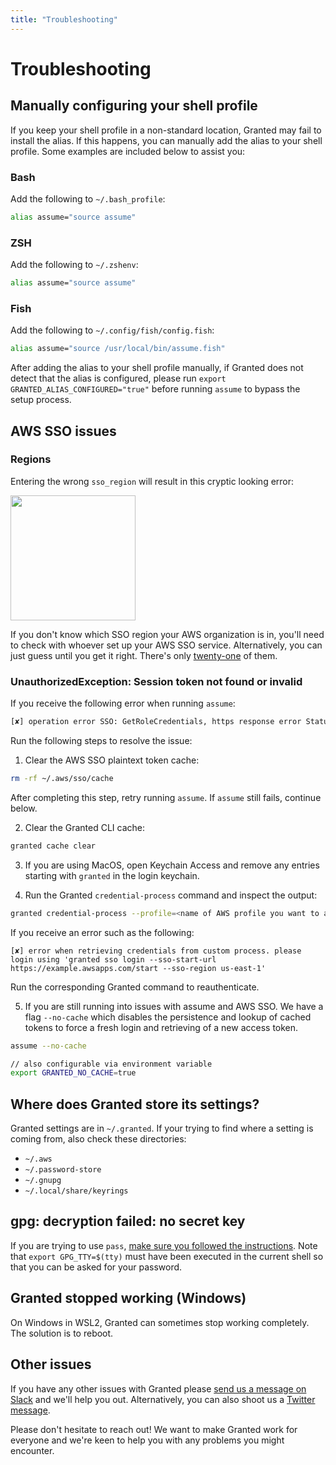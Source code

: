 ```yaml
---
title: "Troubleshooting"
---
```


# Troubleshooting

## Manually configuring your shell profile

If you keep your shell profile in a non-standard location, Granted may fail to install the alias. If this happens, you can manually add the alias to your shell profile. Some examples are included below to assist you:

### Bash

Add the following to `~/.bash_profile`:

```bash
alias assume="source assume"
```

### ZSH

Add the following to `~/.zshenv`:

```bash
alias assume="source assume"
```

### Fish

Add the following to `~/.config/fish/config.fish`:

```bash
alias assume="source /usr/local/bin/assume.fish"
```

<Note>

After adding the alias to your shell profile manually, if Granted does not detect that the alias is configured, please run `export GRANTED_ALIAS_CONFIGURED="true"` before running `assume` to bypass the setup process.

</Note>

## AWS SSO issues

### Regions

Entering the wrong `sso_region` will result in this cryptic looking error:

<img height="200" src="/images/granted/invalid-sso-region.png" />

If you don't know which SSO region your AWS organization is in, you'll need to check with whoever set up your AWS SSO service. Alternatively, you can just guess until you get it right. There's only [twenty-one](https://docs.aws.amazon.com/general/latest/gr/sso.html) of them.

### UnauthorizedException: Session token not found or invalid

If you receive the following error when running `assume`:

```bash
[✘] operation error SSO: GetRoleCredentials, https response error StatusCode: 401, RequestID: 39287367-65d6-41bc-a01f-ebc34b65e5b4, UnauthorizedException: Session token not found or invalid
```

Run the following steps to resolve the issue:

1. Clear the AWS SSO plaintext token cache:
  ```bash
  rm -rf ~/.aws/sso/cache
  ```

  After completing this step, retry running `assume`. If `assume` still fails, continue below.

2. Clear the Granted CLI cache:
  ```bash
  granted cache clear
  ```

3. If you are using MacOS, open Keychain Access and remove any entries starting with `granted` in the login keychain.

4. Run the Granted `credential-process` command and inspect the output:
  ```bash
  granted credential-process --profile=<name of AWS profile you want to access>
  ```

  If you receive an error such as the following:
  ```
  [✘] error when retrieving credentials from custom process. please login using 'granted sso login --sso-start-url https://example.awsapps.com/start --sso-region us-east-1'
  ```

  Run the corresponding Granted command to reauthenticate.

5. If you are still running into issues with assume and AWS SSO. We have a flag `--no-cache` which disables the persistence and lookup of cached tokens to force a fresh login and retrieving of a new access token. 
```bash
assume --no-cache

// also configurable via environment variable
export GRANTED_NO_CACHE=true
```


## Where does Granted store its settings?

Granted settings are in `~/.granted`. If your trying to find where a setting is coming from, also check these directories:

- `~/.aws`
- `~/.password-store`
- `~/.gnupg`
- `~/.local/share/keyrings`

## gpg: decryption failed: no secret key

If you are trying to use `pass`, [make sure you followed the instructions](./recipes/pass.md). Note that `export GPG_TTY=$(tty)` must have been executed in the current shell so that you can be asked for your password.

## Granted stopped working (Windows)

On Windows in WSL2, Granted can sometimes stop working completely. The solution is to reboot.

## Other issues

If you have any other issues with Granted please [send us a message on Slack](https://join.slack.com/t/commonfatecommunity/shared_invite/zt-q4m96ypu-_gYlRWD3k5rIsaSsqP7QMg) and we'll help you out. Alternatively, you can also shoot us a [Twitter message](https://twitter.com/CommonFateTech).

Please don't hesitate to reach out! We want to make Granted work for everyone and we're keen to help you with any problems you might encounter.
